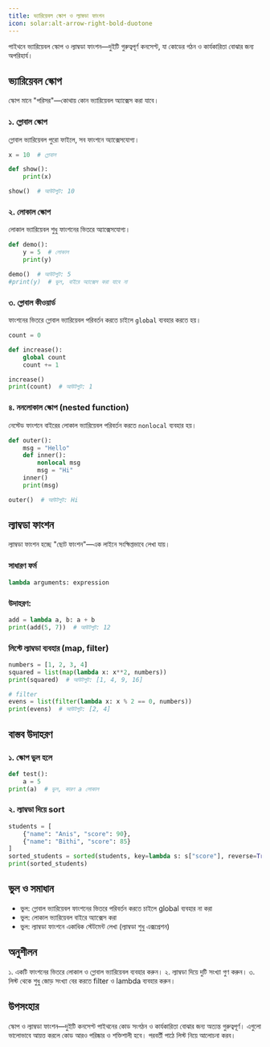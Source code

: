 ```yaml
---
title: ভ্যারিয়েবল স্কোপ ও ল্যাম্বডা ফাংশন
icon: solar:alt-arrow-right-bold-duotone
---
```


পাইথনে ভ্যারিয়েবল স্কোপ ও ল্যাম্বডা ফাংশন—দুইটি গুরুত্বপূর্ণ কনসেপ্ট, যা কোডের গঠন ও কার্যকারিতা বোঝার জন্য অপরিহার্য।

## ভ্যারিয়েবল স্কোপ

স্কোপ মানে "পরিসর"—কোথায় কোন ভ্যারিয়েবল অ্যাক্সেস করা যাবে।

### ১. গ্লোবাল স্কোপ
গ্লোবাল ভ্যারিয়েবল পুরো ফাইলে, সব ফাংশনে অ্যাক্সেসযোগ্য।
```python
x = 10  # গ্লোবাল

def show():
    print(x)

show()  # আউটপুট: 10
```

### ২. লোকাল স্কোপ
লোকাল ভ্যারিয়েবল শুধু ফাংশনের ভিতরে অ্যাক্সেসযোগ্য।
```python
def demo():
    y = 5  # লোকাল
    print(y)

demo()  # আউটপুট: 5
#print(y)  # ভুল, বাইরে অ্যাক্সেস করা যাবে না
```

### ৩. গ্লোবাল কীওয়ার্ড
ফাংশনের ভিতরে গ্লোবাল ভ্যারিয়েবল পরিবর্তন করতে চাইলে `global` ব্যবহার করতে হয়।
```python
count = 0

def increase():
    global count
    count += 1

increase()
print(count)  # আউটপুট: 1
```

### ৪. ননলোকাল স্কোপ (nested function)
নেস্টেড ফাংশনে বাইরের লোকাল ভ্যারিয়েবল পরিবর্তন করতে `nonlocal` ব্যবহার হয়।
```python
def outer():
    msg = "Hello"
    def inner():
        nonlocal msg
        msg = "Hi"
    inner()
    print(msg)

outer()  # আউটপুট: Hi
```

## ল্যাম্বডা ফাংশন

ল্যাম্বডা ফাংশন হচ্ছে "ছোট ফাংশন"—এক লাইনে সংক্ষিপ্তভাবে লেখা যায়।

### সাধারণ ফর্ম
```python
lambda arguments: expression
```

### উদাহরণ:
```python
add = lambda a, b: a + b
print(add(5, 7))  # আউটপুট: 12
```

### লিস্টে ল্যাম্বডা ব্যবহার (map, filter)
```python
numbers = [1, 2, 3, 4]
squared = list(map(lambda x: x**2, numbers))
print(squared)  # আউটপুট: [1, 4, 9, 16]

# filter
evens = list(filter(lambda x: x % 2 == 0, numbers))
print(evens)  # আউটপুট: [2, 4]
```

## বাস্তব উদাহরণ

### ১. স্কোপ ভুল হলে
```python
def test():
    a = 5
print(a)  # ভুল, কারণ a লোকাল
```

### ২. ল্যাম্বডা দিয়ে sort
```python
students = [
    {"name": "Anis", "score": 90},
    {"name": "Bithi", "score": 85}
]
sorted_students = sorted(students, key=lambda s: s["score"], reverse=True)
print(sorted_students)
```

## ভুল ও সমাধান

- ভুল: গ্লোবাল ভ্যারিয়েবল ফাংশনের ভিতরে পরিবর্তন করতে চাইলে global ব্যবহার না করা
- ভুল: লোকাল ভ্যারিয়েবল বাইরে অ্যাক্সেস করা
- ভুল: ল্যাম্বডা ফাংশনে একাধিক স্টেটমেন্ট লেখা (ল্যাম্বডা শুধু এক্সপ্রেশন)

## অনুশীলন

১. একটি ফাংশনের ভিতরে লোকাল ও গ্লোবাল ভ্যারিয়েবল ব্যবহার করুন।
২. ল্যাম্বডা দিয়ে দুটি সংখ্যা গুণ করুন।
৩. লিস্ট থেকে শুধু জোড় সংখ্যা বের করতে filter ও lambda ব্যবহার করুন।

## উপসংহার

স্কোপ ও ল্যাম্বডা ফাংশন—দুইটি কনসেপ্ট পাইথনের কোড সংগঠন ও কার্যকারিতা বোঝার জন্য অত্যন্ত গুরুত্বপূর্ণ। এগুলো ভালোভাবে আয়ত্ত করলে কোড আরও পরিষ্কার ও শক্তিশালী হবে। পরবর্তী পাঠে লিস্ট নিয়ে আলোচনা করব।
